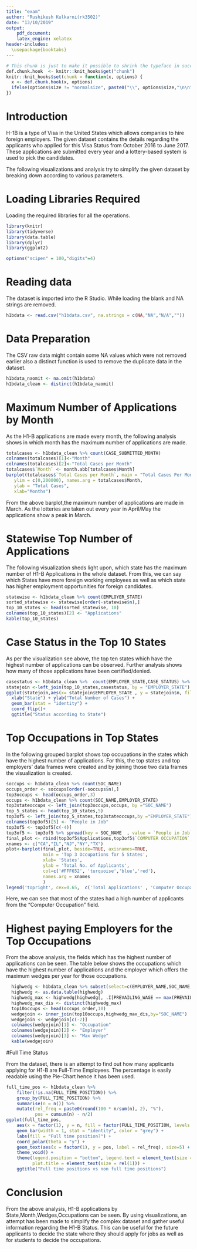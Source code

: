 ---
title: "exam"
author: "Rushikesh Kulkarni(rk3502)"
date: "13/10/2019"
output:
    pdf_document:
    latex_engine: xelatex
header-includes:
  \usepackage{booktabs}
---

```{r echo=FALSE}
# This chunk is just to make it possible to shrink the typeface in succeeding chunks. Mainly this will be used for the crosstabs.
def.chunk.hook  <- knitr::knit_hooks$get("chunk")
knitr::knit_hooks$set(chunk = function(x, options) {
  x <- def.chunk.hook(x, options)
  ifelse(options$size != "normalsize", paste0("\\", options$size,"\n\n", x, "\n\n \\normalsize"), x)
})
```

# Introduction

H-1B is a type of Visa in the United States which allows companies to hire foreign employers. The given dataset contains the details regarding the applicants who applied for this Visa Status from October 2016 to June 2017. These applications are submitted every year and a lottery-based system is used to pick the candidates.

The following visualizations and analysis try to simplify the given dataset by breaking down according to various parameters.

# Loading Libraries Required

Loading the required libraries for all the operations.

```{r loadlibraries}
library(knitr)
library(tidyverse)
library(data.table)
library(dplyr)
library(ggplot2)

options("scipen" = 100,"digits"=4)
```

# Reading data

The dataset is imported into the R Studio. While loading the blank and NA strings are removed.

```{r loaddata}
h1bdata <- read.csv("h1bdata.csv", na.strings = c(NA,"NA","N/A",""))
```

# Data Preparation

The CSV raw data might contain some NA values which were not removed earlier also a distinct function is used to remove the duplicate data in the dataset.

```{r dataclean}
h1bdata_naomit <- na.omit(h1bdata)
h1bdata_clean <- distinct(h1bdata_naomit)
```

# Maximum Number of Applications by Month

As the H1-B applications are made every month, the following analysis shows in which month has the maximum number of applications are made.

```{r totalapps}
totalcases <- h1bdata_clean %>% count(CASE_SUBMITTED_MONTH)
colnames(totalcases)[1]<-"Month"
colnames(totalcases)[2]<-"Total Cases per Month"
totalcases$`Month` <- month.abb[totalcases$Month]
barplot(totalcases$`Total Cases per Month`, main = "Total Cases Per Month",
   ylim = c(0,200000), names.arg = totalcases$Month,
   ylab = "Total Cases",
   xlab="Months")
```


From the above barplot,the maximum number of applications are made in March. As the lotteries are taken out every year in April/May the applications show a peak in March.

# Statewise Top Number of Applications

The following visualization sheds light upon, which state has the maximum number of H1-B Applications in the whole dataset. From this, we can say which States have more foreign working employees as well as which state has higher employment opportunities for foreign candidates.

```{r topstates}
statewise <- h1bdata_clean %>% count(EMPLOYER_STATE)
sorted_statewise <- statewise[order(-statewise$n),]
top_10_states <- head(sorted_statewise, 10)
colnames(top_10_states)[2] <- "Applications"
kable(top_10_states)
```

# Case Status in the Top 10 States

As per the visualization see above, the top ten states which have the highest number of applications can be observed. Further analysis shows how many of those applications have been certified/denied.

```{r casestatusbystate}
casestatus <- h1bdata_clean %>%  count(EMPLOYER_STATE,CASE_STATUS) %>% group_by(EMPLOYER_STATE)
statejoin <-left_join(top_10_states,casestatus, by = "EMPLOYER_STATE")
ggplot(statejoin,aes(x= statejoin$EMPLOYER_STATE , y = statejoin$n, fill = `CASE_STATUS` )) + 
  xlab("State") + ylab("Total Number of Cases") +
  geom_bar(stat = "identity") + 
  coord_flip()+
  ggtitle("Status according to State")
```

# Top Occupations in Top States

In the following grouped barplot shows top occupations in the states which have the highest number of applications. For this, the top states and top employers' data frames were created and by joining those two data frames the visualization is created.

```{r occupations}
soccups <- h1bdata_clean %>% count(SOC_NAME)
occups_order <- soccups[order(-soccups$n),]
top3occups <- head(occups_order,3)
occups <- h1bdata_clean %>% count(SOC_NAME,EMPLOYER_STATE)
top3stateoccups <- left_join(top3occups,occups, by ="SOC_NAME")
top_5_states <- head(top_10_states,5)
top3of5 <- left_join(top_5_states,top3stateoccups,by ="EMPLOYER_STATE")
colnames(top3of5)[5] <- "People in Job"
top3of5 <- top3of5[c(-4)]
top3of5 <- top3of5 %>% spread(key = SOC_NAME  , value = `People in Job` )
final_plot <- rbind(top3of5$Applications,top3of5$`COMPUTER OCCUPATION`,top3of5$ANALYSTS,top3of5$ENGINEERS)
xnames <- c("CA","IL","NJ","NY","TX")
plot<-barplot(final_plot, beside=TRUE, axisnames=TRUE,
              main = 'Top 3 Occupations for 5 States',
              xlab= 'States',
              ylab = 'Total No. of Applicants',
              col=c('#FFF652', 'turquoise','blue','red'),
              names.arg = xnames
              )
legend('topright', cex=0.65,  c('Total Applications' , 'Computer Occupation','Analyst','Engineers'), fill=c('#FFF652', 'turquoise','blue','red'))
```

Here, we can see that most of the states had a high number of applicants from the "Computer Occupation" field. 


# Highest paying Employers for the Top Occupations

From the above analysis, the fields which has the highest number of applications can be seen. The table below shows the occupations which have the highest number of applications and the employer which offers the maximum wedges per year for those occupations.

```{r pay}
  highwedg <- h1bdata_clean %>% subset(select=c(EMPLOYER_NAME,SOC_NAME,PREVAILING_WAGE))
  highwedg <- as.data.table(highwedg)
  highwedg_max <- highwedg[highwedg[, .I[PREVAILING_WAGE == max(PREVAILING_WAGE)], by=highwedg$SOC_NAME]$V1]
  highwedg_max_dis <- distinct(highwedg_max)
  top10occups <- head(occups_order,10)
  wedgejoin <- inner_join(top10occups,highwedg_max_dis,by="SOC_NAME") 
  wedgejoin <- wedgejoin[c(-2)]
  colnames(wedgejoin)[1] <- "Occupation"
  colnames(wedgejoin)[2] <- "Employer"
  colnames(wedgejoin)[3] <- "Max Wedge"
  kable(wedgejoin)
```


#Full Time Status

From the dataset, there is an attempt to find out how many applicants applying for H1-B are Full-Time Employees. The percentage is easily readable using the Pie-Chart hence it has been used.

```{r pie}
full_time_pos <- h1bdata_clean %>%
    filter(!is.na(FULL_TIME_POSITION)) %>%
    group_by(FULL_TIME_POSITION) %>%
    summarise(n = n()) %>%
    mutate(rel_freq = paste0(round(100 * n/sum(n), 2), "%"),
           pos = cumsum(n) - n/2)
ggplot(full_time_pos, 
    aes(x = factor(1), y = n, fill = factor(FULL_TIME_POSITION, levels = c("Y", "N")))) + 
    geom_bar(width = 1, stat = "identity", color = "grey") +
    labs(fill = "Full time position?") +
    coord_polar(theta = "y") +
    geom_text(aes(x = factor(1), y = pos, label = rel_freq), size=5) +
    theme_void() +
    theme(legend.position = "bottom", legend.text = element_text(size = 14),
          plot.title = element_text(size = rel(1))) +
    ggtitle("Full time positions vs non full time positions")

```

# Conclusion

From the above analysis, H1-B applications by State,Month,Wedges,Occupations can be seen. By using visualizations, an attempt has been made to simplify the complex dataset and gather useful information regarding the H1-B Status. This can be useful for the future applicants to decide the state where they should apply for jobs as well as for students to decide the occupations.